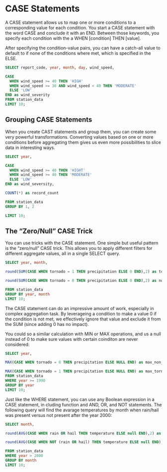 # CASE Statements

A CASE statement allows us to map one or more conditions to a corresponding value for each condition. You start a CASE statement with the word CASE and conclude it with an END. Between those keywords, you specify each condition with the a WHEN [condition] THEN [value].

After specifying the condition-value pairs, you can have a catch-all value to default to if none of the conditions where met, which is specified in the ELSE.


```sql

SELECT report_code, year, month, day, wind_speed,

CASE
  WHEN wind_speed >= 40 THEN 'HIGH'
  WHEN wind_speed >= 30 AND wind_speed < 40 THEN 'MODERATE'
  ELSE 'LOW'
END as wind_severity
FROM station_data
LIMIT 10;
```


## Grouping CASE Statements

When you create CAST statements and group them, you can create some very powerful transformations. Converting values based on one or more conditions before aggregating them gives us even more possibilities to slice data in interesting ways. 


```sql

SELECT year,

CASE
  WHEN wind_speed >= 40 THEN 'HIGHT'
  WHEN wind_speed >= 40 THEN 'MODERATE'
  ELSE 'LOW'
END as wind_seversity,

COUNT(*) as record_count

FROM station_data
GROUP BY 1, 2

LIMIT 10;
```


## The "Zero/Null" CASE Trick

You can use tricks with the CASE statement. One simple but useful pattern is the "zero/null" CASE trick. This allows you to apply different filters for different aggregate values, all in a single SELECT query.


```sql
SELECT year, month,

round(SUM(CASE WHEN tornado = 1 THEN precipitation ELSE 0 END),2) as tornado_precipitation,

round(SUM(CASE WHEN tornado = 0 THEN precipitation ELSE 0 END),2) as non_tornado_precipitation

FROM station_data
GROUP BY year, month
LIMIT 10;
```


The CASE statement can do an impressive amount of work, especially in complex aggregation task. By leverageing a condition to make a value 0 if the condition is not met, we effectively ignore that value and exclude it from the SUM (since adding 0 has no impact).

You could so a similar calculation with MIN or MAX operations, and us a null instead of 0 to make sure values with certain coinditon are never considered:


```sql
SELECT year,

MAX(CASE WHEN tornado = 0 THEN precipitation ELSE NULL END) as max_non_tornado_precipitation,

MAX(CASE WHEN tornado = 1 THEN precipitation ELSE NULL END) as max_tornado_precipitation
FROM station_data
WHERE year >= 1990
GROUP BY year
LIMIT 10;
```


Just like the WHERE statement, you can use any Boolean expression in a CASE statement, in cluding function and AND, OR, and NOT statements. The following query will find the avarage temperatures by month when rain/hail was present versus not present after the year 2000:


```sql

SELECT month, 

round(AVG(CASE WHEN rain OR hail THEN temperature ELSE null END),2) as avg_precipitation_temp,

round(AVG(CASE WHEN NOT (rain OR hail) THEN temperature ELSE null END),2) as avg_non_precipitation_temp

FROM station_data
WHERE year > 2000
GROUP BY month
LIMIT 10;
```
